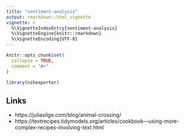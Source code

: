 ```yaml
---
title: "sentiment-analysis"
output: rmarkdown::html_vignette
vignette: >
  %\VignetteIndexEntry{sentiment-analysis}
  %\VignetteEngine{knitr::rmarkdown}
  %\VignetteEncoding{UTF-8}
---
```


```r
knitr::opts_chunk$set(
  collapse = TRUE,
  comment = "#>"
)
```

```r
library(nihexporter)
```

## Links
- https://juliasilge.com/blog/animal-crossing/
- https://textrecipes.tidymodels.org/articles/cookbook---using-more-complex-recipes-involving-text.html
